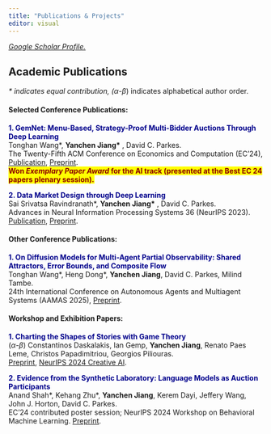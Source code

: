 ```yaml
---
title: "Publications & Projects"
editor: visual
---
```


[*Google Scholar Profile.*](https://scholar.google.com/citations?user=ULefWRkAAAAJ&hl=en)

## Academic Publications

*\* indicates equal contribution, (*$\alpha$-$\beta$) indicates alphabetical author order.

#### Selected Conference Publications:

[**1. GemNet: Menu-Based, Strategy-Proof Multi-Bidder Auctions Through Deep Learning**]{style="color:darkblue"} <br> Tonghan Wang\*, **Yanchen Jiang\*** , David C. Parkes. <br>The Twenty-Fifth ACM Conference on Economics and Computation (EC'24), [Publication](https://dl.acm.org/doi/10.1145/3670865.3673454), [Preprint](https://arxiv.org/abs/2406.07428). <br> [ **Won *Exemplary Paper Award* for the AI track (presented at the Best EC 24 papers plenary session).** ]{style="color:darkred;background-color: yellow"}

[**2. Data Market Design through Deep Learning**]{style="color:darkblue"} <br> Sai Srivatsa Ravindranath\*, **Yanchen Jiang\*** , David C. Parkes. <br>Advances in Neural Information Processing Systems 36 (NeurIPS 2023). [Publication](https://proceedings.neurips.cc/paper_files/paper/2023/hash/1577ea3eaf8dacb99f64e4496c3ecddf-Abstract-Conference.html), [Preprint](https://arxiv.org/abs/2310.20096).

#### Other Conference Publications:
[**1. On Diffusion Models for Multi-Agent Partial Observability: Shared Attractors, Error Bounds, and Composite Flow**]{style="color:darkblue"} <br> Tonghan Wang\*, Heng Dong\*, **Yanchen Jiang**, David C. Parkes, Milind Tambe. <br>24th International Conference on Autonomous Agents and Multiagent Systems (AAMAS 2025), [Preprint](https://arxiv.org/abs/2410.13953).

#### Workshop and Exhibition Papers:

[**1. Charting the Shapes of Stories with Game Theory**]{style="color:darkblue"} <br> ($\alpha$-$\beta$) Constantinos Daskalakis, Ian Gemp, **Yanchen Jiang**, Renato Paes Leme, Christos Papadimitriou, Georgios Piliouras. <br>[Preprint](https://arxiv.org/abs/2412.05747), [NeurIPS 2024 Creative AI](https://neurips.cc/virtual/2024/105446).

[**2. Evidence from the Synthetic Laboratory: Language Models as Auction Participants**]{style="color:darkblue"} <br>Anand Shah\*, Kehang Zhu\*, **Yanchen Jiang**, Kerem Dayi, Jeffery Wang, John J. Horton, David C. Parkes. <br> EC'24 contributed poster session; NeurIPS 2024 Workshop on Behavioral Machine Learning. [Preprint](https://openreview.net/pdf?id=FB9mTtJpJI).

